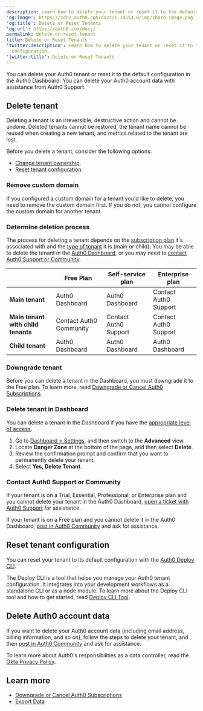```yaml
---
description: Learn how to delete your tenant or reset it to the default configuration.
'og:image': https://cdn2.auth0.com/docs/1.14553.0/img/share-image.png
'og:title': Delete or Reset Tenants
'og:url': https://auth0.com/docs/
permalink: delete-or-reset-tenant
title: Delete or Reset Tenants
'twitter:description': Learn how to delete your tenant or reset it to the default
  configuration.
'twitter:title': Delete or Reset Tenants
---
```

You can delete your Auth0 tenant or reset it to the default configuration in the <Tooltip tip="Auth0 Dashboard: Auth0's main product to configure your services." cta="View Glossary" href="/docs/glossary?term=Auth0+Dashboard">Auth0 Dashboard</Tooltip>. You can delete your Auth0 account data with assistance from Auth0 Support.

## Delete tenant

<Warning>

Deleting a tenant is an irreversible, destructive action and cannot be undone. Deleted tenants cannot be restored, the tenant name cannot be reused when creating a new tenant, and metrics related to the tenant are lost.

</Warning>

Before you delete a tenant, consider the following options:

* [Change tenant ownership](/docs/get-started/manage-dashboard-access).
* [Reset tenant configuration](#reset-tenant-configuration).

### Remove custom domain

If you configured a <Tooltip tip="Custom Domain: Third-party domain with a specialized, or vanity, name." cta="View Glossary" href="/docs/glossary?term=custom+domain">custom domain</Tooltip> for a tenant you'd like to delete, you need to remove the custom domain first. If you do not, you cannot configure the custom domain for another tenant.

### Determine deletion process

The process for deleting a tenant depends on the [subscription plan](https://www.auth0.com/pricing) it's associated with and the [type of tenant](/docs/get-started/auth0-overview/create-tenants/child-tenants) it is (main or child). You may be able to delete the tenant in the [Auth0 Dashboard](#delete-tenant-in-auth0-dashboard), or you may need to [contact Auth0 Support or Community](#contact-auth0-support-or-community).

<table class="table"><thead>
<tr>
<th></th>
<th><strong>Free Plan</strong></th>
<th><strong>Self-service plan</strong></th>
<th><strong>Enterprise plan</strong></th>
</tr>
</thead>
<tbody>
<tr>
<td><strong>Main tenant</strong></td>
<td>Auth0 Dashboard</td>
<td>Auth0 Dashboard</td>
<td>Contact Auth0 Support</td>
</tr>
<tr>
<td><strong>Main tenant with child tenants</strong></td>
<td>Contact Auth0 Community</td>
<td>Contact Auth0 Support</td>
<td>Contact Auth0 Support</td>
</tr>
<tr>
<td><strong>Child tenant</strong></td>
<td>Auth0 Dashboard</td>
<td>Auth0 Dashboard</td>
<td>Auth0 Dashboard</td>
</tr>
</tbody>
</table>

### Downgrade tenant

Before you can delete a tenant in the Dashboard, you must downgrade it to the Free plan. To learn more, read [Downgrade or Cancel Auth0 Subscriptions](/docs/troubleshoot/customer-support/manage-subscriptions/downgrade-or-cancel-subscriptions).

### Delete tenant in Dashboard

You can delete a tenant in the Dashboard if you have the [appropriate level of access](/docs/get-started/manage-dashboard-access/feature-access-by-role).

1. Go to [Dashboard > Settings](https://manage.auth0.com/#/tenant/advanced), and then switch to the **Advanced** view.
2. Locate **Danger Zone** at the bottom of the page, and then select **Delete**.
3. Review the confirmation prompt and confirm that you want to permanently delete your tenant.
4. Select **Yes, Delete Tenant**.

### Contact Auth0 Support or Community

If your tenant is on a Trial, Essential, Professional, or Enterprise plan and you cannot delete your tenant in the Auth0 Dashboard, [open a ticket with Auth0 Support](/docs/troubleshoot/customer-support/open-and-manage-support-tickets) for assistance.

If your tenant is on a Free plan and you cannot delete it in the Auth0 Dashboard, [post in Auth0 Community](https://community.auth0.com/) and ask for assistance.

## Reset tenant configuration

You can reset your tenant to its default configuration with the [Auth0 Deploy CLI](https://github.com/auth0/auth0-deploy-cli).

The Deploy CLI is a tool that helps you manage your Auth0 tenant configuration. It integrates into your development workflows as a standalone CLI or as a node module. To learn more about the Deploy CLI tool and how to get started, read [Deploy CLI Tool](/docs/deploy-monitor/deploy-cli-tool).

## Delete Auth0 account data

If you want to delete your Auth0 account data (including email address, billing information, and so on), follow the steps to delete your tenant, and then [post in Auth0 Community](https://community.auth0.com/) and ask for assistance.

To learn more about Auth0's responsibilities as a data controller, read the [Okta Privacy Policy](https://www.okta.com/privacy-policy/).

## Learn more

* [Downgrade or Cancel Auth0 Subscriptions](/docs/troubleshoot/customer-support/manage-subscriptions/downgrade-or-cancel-subscriptions)
* [Export Data](/docs/troubleshoot/customer-support/manage-subscriptions/export-data)